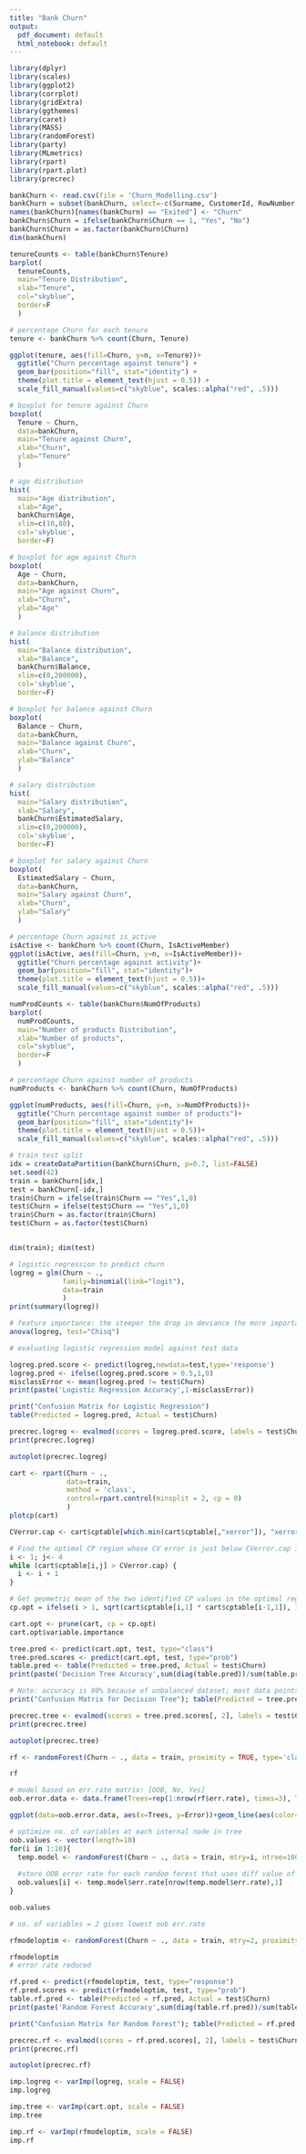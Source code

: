 ```yaml
---
title: "Bank Churn"
output:
  pdf_document: default
  html_notebook: default
---
```


```r
library(dplyr)
library(scales)
library(ggplot2)
library(corrplot)
library(gridExtra)
library(ggthemes)
library(caret)
library(MASS)
library(randomForest)
library(party)
library(MLmetrics)
library(rpart)
library(rpart.plot)
library(precrec)

```


```r
bankChurn <- read.csv(file = 'Churn_Modelling.csv')
bankChurn = subset(bankChurn, select=-c(Surname, CustomerId, RowNumber, CreditScore, Geography, Gender, HasCrCard))
names(bankChurn)[names(bankChurn) == "Exited"] <- "Churn"
bankChurn$Churn = ifelse(bankChurn$Churn == 1, "Yes", "No")
bankChurn$Churn = as.factor(bankChurn$Churn)
dim(bankChurn)
```

```r
tenureCounts <- table(bankChurn$Tenure)
barplot(
  tenureCounts, 
  main="Tenure Distribution",
  xlab="Tenure",
  col="skyblue",
  border=F
  )
```

```r
# percentage Churn for each tenure
tenure <- bankChurn %>% count(Churn, Tenure)

ggplot(tenure, aes(fill=Churn, y=n, x=Tenure))+ 
  ggtitle("Churn percentage against tenure") +
  geom_bar(position="fill", stat="identity") +
  theme(plot.title = element_text(hjust = 0.5)) +
  scale_fill_manual(values=c("skyblue", scales::alpha("red", .5)))

```
```r
# boxplot for tenure against Churn
boxplot(
  Tenure ~ Churn, 
  data=bankChurn, 
  main="Tenure against Churn",
  xlab="Churn",
  ylab="Tenure"
  )
```

```r
# age distribution
hist(
  main="Age distribution", 
  xlab="Age", 
  bankChurn$Age, 
  xlim=c(10,80), 
  col='skyblue',
  border=F)
```

```r
# boxplot for age against Churn
boxplot(
  Age ~ Churn, 
  data=bankChurn, 
  main="Age against Churn",
  xlab="Churn",
  ylab="Age"
  )
```

```r
# balance distribution
hist(
  main="Balance distribution", 
  xlab="Balance", 
  bankChurn$Balance, 
  xlim=c(0,200000), 
  col='skyblue',
  border=F)
```

```r
# boxplot for balance against Churn
boxplot(
  Balance ~ Churn, 
  data=bankChurn, 
  main="Balance against Churn",
  xlab="Churn",
  ylab="Balance"
  )
```

```r
# salary distribution
hist(
  main="Salary distribution", 
  xlab="Salary", 
  bankChurn$EstimatedSalary, 
  xlim=c(0,200000), 
  col='skyblue',
  border=F)
```

```r
# boxplot for salary against Churn
boxplot(
  EstimatedSalary ~ Churn, 
  data=bankChurn, 
  main="Salary against Churn",
  xlab="Churn",
  ylab="Salary"
  )
```

```r
# percentage Churn against is_active
isActive <- bankChurn %>% count(Churn, IsActiveMember)
ggplot(isActive, aes(fill=Churn, y=n, x=IsActiveMember))+ 
  ggtitle("Churn percentage against activity")+
  geom_bar(position="fill", stat="identity")+
  theme(plot.title = element_text(hjust = 0.5))+
  scale_fill_manual(values=c("skyblue", scales::alpha("red", .5)))
```



```r
numProdCounts <- table(bankChurn$NumOfProducts)
barplot(
  numProdCounts, 
  main="Number of products Distribution",
  xlab="Number of products",
  col="skyblue",
  border=F
  )
```

```r
# percentage Churn against number of products
numProducts <- bankChurn %>% count(Churn, NumOfProducts)

ggplot(numProducts, aes(fill=Churn, y=n, x=NumOfProducts))+ 
  ggtitle("Churn percentage against number of products")+
  geom_bar(position="fill", stat="identity")+
  theme(plot.title = element_text(hjust = 0.5))+
  scale_fill_manual(values=c("skyblue", scales::alpha("red", .5)))
```
```r
# train test split
idx = createDataPartition(bankChurn$Churn, p=0.7, list=FALSE)
set.seed(42)
train = bankChurn[idx,]
test = bankChurn[-idx,]
train$Churn = ifelse(train$Churn == "Yes",1,0)
test$Churn = ifelse(test$Churn == "Yes",1,0)
train$Churn = as.factor(train$Churn)
test$Churn = as.factor(test$Churn)


dim(train); dim(test)
```

```r
# logistic regression to predict churn
logreg = glm(Churn ~ ., 
             family=binomial(link="logit"),
             data=train
             )
print(summary(logreg))
```
```r
# feature importance: the steeper the drop in deviance the more important the feature
anova(logreg, test="Chisq")
```
```r
# evaluating logistic regression model against test data

logreg.pred.score <- predict(logreg,newdata=test,type='response')
logreg.pred <- ifelse(logreg.pred.score > 0.5,1,0)
misclassError <- mean(logreg.pred != test$Churn)
print(paste('Logistic Regression Accuracy',1-misclassError))
```
```r
print("Confusion Matrix for Logistic Regression")
table(Predicted = logreg.pred, Actual = test$Churn)
```
```r
precrec.logreg <- evalmod(scores = logreg.pred.score, labels = test$Churn)
print(precrec.logreg)
```
```r
autoplot(precrec.logreg)
```

```r
cart <- rpart(Churn ~ ., 
              data=train, 
              method = 'class', 
              control=rpart.control(minsplit = 2, cp = 0)
              )
plotcp(cart)
```
```r
CVerror.cap <- cart$cptable[which.min(cart$cptable[,"xerror"]), "xerror"] + cart$cptable[which.min(cart$cptable[,"xerror"]), "xstd"]

# Find the optimal CP region whose CV error is just below CVerror.cap in maximal tree cart1.
i <- 1; j<- 4
while (cart$cptable[i,j] > CVerror.cap) {
  i <- i + 1
}

# Get geometric mean of the two identified CP values in the optimal region if optimal tree has at least one split.
cp.opt = ifelse(i > 1, sqrt(cart$cptable[i,1] * cart$cptable[i-1,1]), 1)
```

```r
cart.opt <- prune(cart, cp = cp.opt)
cart.opt$variable.importance

```


```r
tree.pred <- predict(cart.opt, test, type="class")
tree.pred.scores <- predict(cart.opt, test, type="prob")
table.pred <- table(Predicted = tree.pred, Actual = test$Churn)
print(paste('Decision Tree Accuracy',sum(diag(table.pred))/sum(table.pred)))
```
```r
# Note: accuracy is 80% because of unbalanced dataset; most data points have Churn = 0. From the confusion matrix, we can see that there are a lot of false negatives
print("Confusion Matrix for Decision Tree"); table(Predicted = tree.pred, Actual = test$Churn)
```

```r
precrec.tree <- evalmod(scores = tree.pred.scores[, 2], labels = test$Churn)
print(precrec.tree)
```
```r
autoplot(precrec.tree)
```
```r
rf <- randomForest(Churn ~ ., data = train, proximity = TRUE, type='classification')

```

```r
rf
```
```r
# model based on err.rate matrix: [OOB, No, Yes]
oob.error.data <- data.frame(Trees=rep(1:nrow(rf$err.rate), times=3), Type=rep(c("OOB", "0", "1"), each=nrow(rf$err.rate)), Error=c(rf$err.rate[,"OOB"], rf$err.rate[,"0"], rf$err.rate[,"1"]))

ggplot(data=oob.error.data, aes(x=Trees, y=Error))+geom_line(aes(color=Type))
```

```r
# optimize no. of variables at each internal node in tree
oob.values <- vector(length=10)
for(i in 1:10){
  temp.model <- randomForest(Churn ~ ., data = train, mtry=i, ntree=1000)
  
  #store OOB error rate for each random forest that uses diff value of i
  oob.values[i] <- temp.model$err.rate[nrow(temp.model$err.rate),1]
}

oob.values
```

```r
# no. of variables = 2 gives lowest oob err.rate

rfmodeloptim <- randomForest(Churn ~ ., data = train, mtry=2, proximity = TRUE, type='classification')
```
```r
rfmodeloptim
# error rate reduced
```

```r
rf.pred <- predict(rfmodeloptim, test, type="response")
rf.pred.scores <- predict(rfmodeloptim, test, type="prob")
table.rf.pred <- table(Predicted = rf.pred, Actual = test$Churn)
print(paste('Random Forest Accuracy',sum(diag(table.rf.pred))/sum(table.rf.pred)))
```
```r
print("Confusion Matrix for Random Forest"); table(Predicted = rf.pred, Actual = test$Churn)
```

```r
precrec.rf <- evalmod(scores = rf.pred.scores[, 2], labels = test$Churn)
print(precrec.rf)

```

```r
autoplot(precrec.rf)
```


```r
imp.logreg <- varImp(logreg, scale = FALSE)
imp.logreg
```

```r
imp.tree <- varImp(cart.opt, scale = FALSE)
imp.tree
```

```r
imp.rf <- varImp(rfmodeloptim, scale = FALSE)
imp.rf
```

